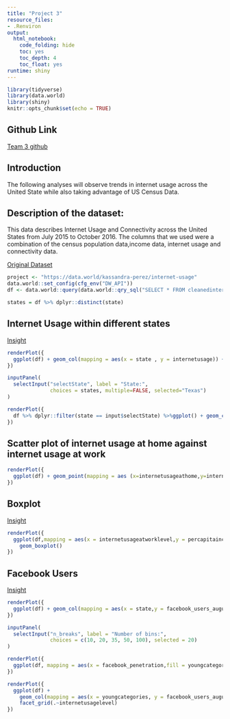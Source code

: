 ```yaml
---
title: "Project 3"
resource_files:
- .Renviron
output:
  html_notebook:
    code_folding: hide
    toc: yes
    toc_depth: 4
    toc_float: yes
runtime: shiny
---
```



```r
library(tidyverse)
library(data.world)
library(shiny)
knitr::opts_chunk$set(echo = TRUE)
```

## **Github Link** 
[Team 3 github](https://github.com/omar-olivarez/F17eDVProject3)

## **Introduction** 

The following analyses will observe trends in internet usage across the United State while also taking advantage of US Census Data.

## **Description of the dataset:** 
This data describes Internet Usage and Connectivity across the United States from July 2015 to October 2016. The columns that we used were a combination of the census population data,income data, internet usage and connectivity data.

[Original Dataset](http://www.governing.com/gov-data/internet-usage-by-state.html)

```r
project <- "https://data.world/kassandra-perez/internet-usage"
data.world::set_config(cfg_env("DW_API"))
df <- data.world::query(data.world::qry_sql("SELECT * FROM cleanedinternetusagebystate"), dataset = project)

states = df %>% dplyr::distinct(state)
```

## Internet Usage within different states

[Insight](https://data.world/kassandra-perez/f-17-edv-project-3/insights?anchor=https%3A%2F%2Fmedia.data.world%2Fy1DGViqGQDOAP3D6sAFm_image.png&id=7408d8f8-1973-45c5-b62a-06bc68370c1d&source=sb)

```r
renderPlot({
  ggplot(df) + geom_col(mapping = aes(x = state , y = internetusage)) + theme(axis.text.x = element_text(angle = 90, hjust = 1)) 
})

```

```r

inputPanel(
  selectInput("selectState", label = "State:",
              choices = states, multiple=FALSE, selected="Texas")
)

renderPlot({
  df %>% dplyr::filter(state == input$selectState) %>%ggplot() + geom_col(mapping = aes(x = state, y = internetusage,fill=internetusagelevel))
})

```

## Scatter plot of internet usage at home against internet usage at work

```r

renderPlot({
  ggplot(df) + geom_point(mapping = aes (x=internetusageathome,y=internetusageatwork))
})

```


## Boxplot 

[Insight](https://data.world/kassandra-perez/f-17-edv-project-3/insights/bdeb1f07-8337-42cc-985f-8724ac538efc)

```r
renderPlot({
  ggplot(df,mapping = aes(x = internetusageatworklevel,y = percapitaincome)) +
    geom_boxplot() 
})

```


## Facebook Users
[Insight](https://data.world/kassandra-perez/f-17-edv-project-3/insights?anchor=https%3A%2F%2Fmedia.data.world%2FvB011VwSQWe3P8wAjGvs_FB%2520Penetration.png&id=cd9940c0-de7e-4c62-886b-3cc94612fb9f&source=sb)

```r
renderPlot({
  ggplot(df) + geom_col(mapping = aes(x = state,y = facebook_users_august_2010, fill = internetusagelevel)) + theme(axis.text.x = element_text(angle = 90, hjust = 1)) 
})

```

```r

inputPanel(
  selectInput("n_breaks", label = "Number of bins:",
              choices = c(10, 20, 35, 50, 100), selected = 20)
)

renderPlot({
  ggplot(df, mapping = aes(x = facebook_penetration,fill = youngcategories)) + geom_histogram(bins=input$n_breaks)
})

```

```r
renderPlot({
  ggplot(df) + 
    geom_col(mapping = aes(x = youngcategories, y = facebook_users_august_2010, fill = youngcategories)) +
    facet_grid(.~internetusagelevel)
})

```

